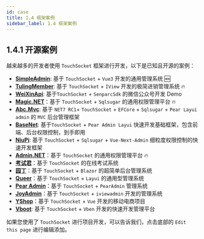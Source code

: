 ```yaml
---
id: case
title: 1.4 框架案例
sidebar_label: 1.4 框架案例
---
```


## 1.4.1 开源案例

越来越多的开发者使用 `TouchSocket` 框架进行开发，以下是已知且开源的案例：

- **[SimpleAdmin](https://gitee.com/zxzyjs/SimpleAdmin)**: 基于 `TouchSocket` + `Vue3` 开发的通用管理系统 🆕
- **[TulingMember](https://gitee.com/a106_admin/tuling-member)**: 基于 `TouchSocket` + `IView` 开发的极简进销管理系统 🔥
- **[WeiXinApi](https://gitee.com/huguodong520/weixinapi)**: 基于`TouchSocket` + `SenparcSdk` 的微信公众号开发 Demo
- **[Magic.NET](https://gitee.com/zhengguojing/magic-net)**：基于 `TouchSocket` + `Sqlsugar` 的通用权限管理平台 🔥
- **[Abc.Mvc](https://gitee.com/co1024/AbcMvc)**: 基于 `NET7 RC1`+ `TouchSocket` + `EFCore` + `Sqlsugar` + `Pear Layui admin` 的 `MVC` 后台管理框架
- **[BaseNet](https://gitee.com/wg_jianghai/base-net)**: 基于`TouchSocket` + `Pear Admin Layui` 快速开发基础框架，包含前端、后台权限控制，到手即用
- **[NiuPi](https://gitee.com/GionConnection/niupi-free)**: 基于 `TouchSocket` + `Sqlsugar` + `Vue-Next-Admin` 细粒度权限控制的快速开发框架
- **[Admin.NET](https://gitee.com/zuohuaijun/Admin.NET)**：基于 `TouchSocket` 的通用权限管理平台 🔥
- **[考试君](https://gitee.com/pig0224/ExamKing)**：基于 `TouchSocket` 的在线考试系统
- **[园丁](https://gitee.com/hgflydream/Gardener)**：基于 `TouchSocket` + `Blazor` 的超简单后台管理系统
- **[Queer](https://gitee.com/songzhidan/queer)**：基于 `TouchSocket` + `Layui` 的通用型管理系统
- **[Pear Admin](https://gitee.com/pear-admin/pear-admin-TouchSocket)**：基于 `TouchSocket` + `PearAdmin` 管理系统
- **[JoyAdmin](https://gitee.com/a106_admin/joy-admin)**：基于 `TouchSocket` + `iviewadmin` 开发的管理系统
- **[YShop](https://gitee.com/yell-run/yshop)**：基于 `TouchSocket` + `Vue` 开发的移动电商项目
- **[Vboot](https://gitee.com/zsvg/vboot-net)**: 基于 `TouchSocket` + `Vben` 开发的快速开发管理平台

如果您使用了 `TouchSocket` 进行项目开发，可以告诉我们，点击底部的 `Edit this page` 进行编辑添加。

